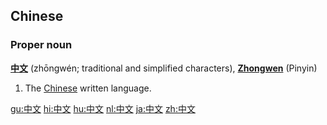 ==Chinese==

===Proper noun===
'''[[中]][[文]]''' (zhōngwén; traditional and simplified characters), '''[[Zhongwen]]''' (Pinyin)
# The [[Chinese]] written language.

[[gu:中文]]
[[hi:中文]]
[[hu:中文]]
[[nl:中文]]
[[ja:中文]]
[[zh:中文]]